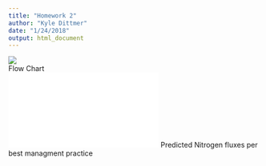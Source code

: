 ```yaml
---
title: "Homework 2"
author: "Kyle Dittmer"
date: "1/24/2018"
output: html_document
---
```


![](TheisFlowChartBetter.png)  
Flow Chart   
![](PredictedFluxes.pdf) 
Predicted Nitrogen fluxes per best managment practice 
